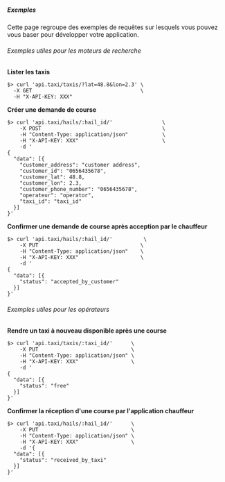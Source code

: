 ##### Exemples

Cette page regroupe des exemples de requêtes sur lesquels vous pouvez vous
baser pour développer votre application.

###### Exemples utiles pour les moteurs de recherche

**Lister les taxis**

```shell
$> curl 'api.taxi/taxis/?lat=48.8&lon=2.3' \
  -X GET                                   \
  -H "X-API-KEY: XXX"
```

**Créer une demande de course**

```shell
$> curl 'api.taxi/hails/:hail_id/'                \
    -X POST                                       \
    -H "Content-Type: application/json"           \
    -H "X-API-KEY: XXX"                           \
    -d '
{
  "data": [{
    "customer_address": "customer address",
    "customer_id": "0656435678",
    "customer_lat": 48.8,
    "customer_lon": 2.3,
    "customer_phone_number": "0656435678",
    "operateur": "operator",
    "taxi_id": "taxi_id"
  }]
}'
```

**Confirmer une demande de course après acception par le chauffeur**

```shell
$> curl 'api.taxi/hails/:hail_id/'          \
    -X PUT                                 \
    -H "Content-Type: application/json"    \
    -H "X-API-KEY: XXX"                    \
    -d '
{
  "data": [{
    "status": "accepted_by_customer"
  }]
}'
```

###### Exemples utiles pour les opérateurs

**Rendre un taxi à nouveau disponible après une course**

```shell
$> curl 'api.taxi/taxis/:taxi_id/'      \
    -X PUT                              \
    -H "Content-Type: application/json" \
    -H "X-API-KEY: XXX"                 \
    -d '
{
  "data": [{
    "status": "free"
  }]
}'
```

**Confirmer la réception d'une course par l'application chauffeur**

```shell
$> curl 'api.taxi/hails/:hail_id/'      \
    -X PUT                              \
    -H "Content-Type: application/json" \
    -H "X-API-KEY: XXX"                 \
    -d '{
  "data": [{
    "status": "received_by_taxi"
  }]
}'
```
